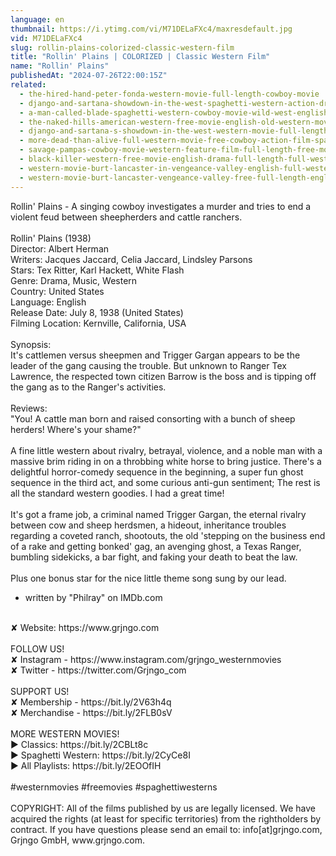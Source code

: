 ```yaml
---
language: en
thumbnail: https://i.ytimg.com/vi/M71DELaFXc4/maxresdefault.jpg
vid: M71DELaFXc4
slug: rollin-plains-colorized-classic-western-film
title: "Rollin' Plains | COLORIZED | Classic Western Film"
name: "Rollin' Plains"
publishedAt: "2024-07-26T22:00:15Z"
related:
  - the-hired-hand-peter-fonda-western-movie-full-length-cowboy-movie
  - django-and-sartana-showdown-in-the-west-spaghetti-western-action-drama-english
  - a-man-called-blade-spaghetti-western-cowboy-movie-wild-west-english
  - the-naked-hills-american-western-free-movie-english-old-western-movie-full-length
  - django-and-sartana-s-showdown-in-the-west-western-movie-full-length-movie-free-film
  - more-dead-than-alive-full-western-movie-free-cowboy-action-film-spaghetti-western-wild-west
  - savage-pampas-cowboy-movie-western-feature-film-full-length-free-movies-on-youtube
  - black-killer-western-free-movie-english-drama-full-length-full-western-film
  - western-movie-burt-lancaster-in-vengeance-valley-english-full-western-movie-free-classic-film
  - western-movie-burt-lancaster-vengeance-valley-free-full-length-english-classic-cowboy-film
---
```


Rollin' Plains - A singing cowboy investigates a murder and tries to end a violent feud between sheepherders and cattle ranchers.<br />
<br />
Rollin' Plains (1938)<br />
Director: Albert Herman<br />
Writers: Jacques Jaccard, Celia Jaccard, Lindsley Parsons<br />
Stars: Tex Ritter, Karl Hackett, White Flash<br />
Genre: Drama, Music, Western<br />
Country: United States<br />
Language: English<br />
Release Date: July 8, 1938 (United States)<br />
Filming Location: Kernville, California, USA<br />
<br />
Synopsis:<br />
It's cattlemen versus sheepmen and Trigger Gargan appears to be the leader of the gang causing the trouble. But unknown to Ranger Tex Lawrence, the respected town citizen Barrow is the boss and is tipping off the gang as to the Ranger's activities.<br />
<br />
Reviews:<br />
"You! A cattle man born and raised consorting with a bunch of sheep herders! Where's your shame?"<br />
<br />
A fine little western about rivalry, betrayal, violence, and a noble man with a massive brim riding in on a throbbing white horse to bring justice. There's a delightful horror-comedy sequence in the beginning, a super fun ghost sequence in the third act, and some curious anti-gun sentiment; The rest is all the standard western goodies. I had a great time!<br />
<br />
It's got a frame job, a criminal named Trigger Gargan, the eternal rivalry between cow and sheep herdsmen, a hideout, inheritance troubles regarding a coveted ranch, shootouts, the old 'stepping on the business end of a rake and getting bonked' gag, an avenging ghost, a Texas Ranger, bumbling sidekicks, a bar fight, and faking your death to beat the law.<br />
<br />
Plus one bonus star for the nice little theme song sung by our lead.<br />
- written by "Philray" on IMDb.com<br />
<br />
✘ Website: https://www.grjngo.com<br />
<br />
FOLLOW US!<br />
✘ Instagram - https://www.instagram.com/grjngo_westernmovies<br />
✘ Twitter - https://twitter.com/Grjngo_com<br />
<br />
SUPPORT US!<br />
✘ Membership - https://bit.ly/2V63h4q<br />
✘ Merchandise - https://bit.ly/2FLB0sV<br />
<br />
MORE WESTERN MOVIES! <br />
► Classics: https://bit.ly/2CBLt8c <br />
► Spaghetti Western: https://bit.ly/2CyCe8I <br />
► All Playlists: https://bit.ly/2EOOfIH <br />
<br />
#westernmovies #freemovies #spaghettiwesterns<br />
<br />
COPYRIGHT: All of the films published by us are legally licensed. We have acquired the rights (at least for specific territories) from the rightholders by contract. If you have questions please send an email to: info[at]grjngo.com, Grjngo GmbH, www.grjngo.com.